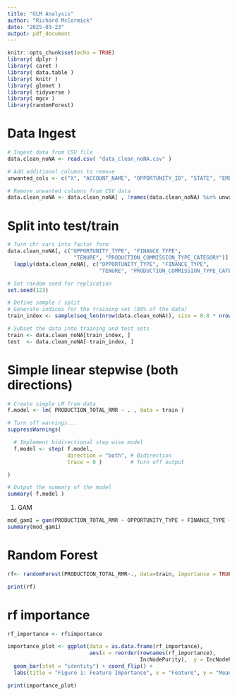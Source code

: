 ```yaml
---
title: "GLM Analysis"
author: "Richard McCormick"
date: "2025-03-23"
output: pdf_document
---
```


```r
knitr::opts_chunk$set(echo = TRUE)
library( dplyr )
library( caret )
library( data.table )
library( knitr )
library( glmnet )
library( tidyverse )
library( mgcv )
library(randomForest)

```

# Data Ingest

```r
# Ingest data from CSV file
data.clean_noNA <- read.csv( "data_clean_noNA.csv" )

# Add additional columns to remove
unwanted_cols <- c("X", "ACCOUNT_NAME", "OPPORTUNITY_ID", "STATE", "EMPLOYEE_ID", "PARENT_OFFICE_ID", "TEAM_LEADER_ID", "PRODUCTION_SERVICE_NUMBER", "PRODUCTION_INSTALL_FEES_COLLECTED", "CLOSED_SALE", "PRODUCTION_EFP" )  

# Remove unwanted columns from CSV data
data.clean_noNA <- data.clean_noNA[ , !names(data.clean_noNA) %in% unwanted_cols]

```


# Split into test/train
```r

# Turn chr vars into factor form
data.clean_noNA[, c("OPPORTUNITY_TYPE", "FINANCE_TYPE", 
                     "TENURE", "PRODUCTION_COMMISSION_TYPE_CATEGORY")] <- 
  lapply(data.clean_noNA[, c("OPPORTUNITY_TYPE", "FINANCE_TYPE", 
                             "TENURE", "PRODUCTION_COMMISSION_TYPE_CATEGORY")], as.factor)

# Set random seed for replication
set.seed(123)

# Define sample / split
# Generate indices for the training set (80% of the data)
train_index <- sample(seq_len(nrow(data.clean_noNA)), size = 0.8 * nrow(data.clean_noNA), replace = FALSE)

# Subset the data into training and test sets
train <- data.clean_noNA[train_index, ]
test  <- data.clean_noNA[-train_index, ]
```


# Simple linear stepwise (both directions)

```r

# Create simple LM from data
f.model <- lm( PRODUCTION_TOTAL_RMR ~ . , data = train )

# Turn off warnings...
suppressWarnings(

  # Implement bidirectional step wise model
  f.model <- step( f.model, 
                   direction = "both", # Bidirection
                   trace = 0 )         # Turn off output

)

# Output the summary of the model
summary( f.model )

```


#. GAM

```r

mod_gam1 = gam(PRODUCTION_TOTAL_RMR ~ OPPORTUNITY_TYPE + FINANCE_TYPE + TENURE + PRODUCTION_IS_UPGRADE + KIT_PREMIUM_PACKAGE + PRODUCTION_IS_VALID_INSTALL + PRODUCTION_COMMISSION_TYPE_CATEGORY + PRODUCTION_IS_SAME_DAY + PRODUCTION_IS_CHARITY, data = train)
summary(mod_gam1)

```


# Random Forest

```r


rf<- randomForest(PRODUCTION_TOTAL_RMR~., data=train, importance = TRUE)

print(rf)

```
# rf importance

```r

rf_importance <- rf$importance

importance_plot <- ggplot(data = as.data.frame(rf_importance),
                          aes(x = reorder(rownames(rf_importance), 
                                          IncNodePurity),  y = IncNodePurity)) + 
  geom_bar(stat = "identity") + coord_flip() +
  labs(title = "Figure 1: Feature Importance", x = "Feature", y = "Mean Decrease in Gini")

print(importance_plot)

```


